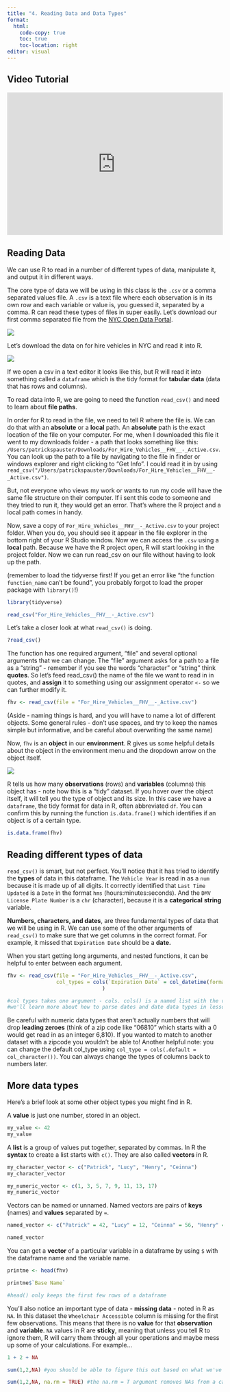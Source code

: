 ```yaml
---
title: "4. Reading Data and Data Types"
format:
  html:
    code-copy: true
    toc: true
    toc-location: right
editor: visual
---
```


## Video Tutorial

```{=html}
<div style="max-width:608px"><div style="position:relative;padding-bottom:66.118421052632%"><iframe id="kaltura_player" src="https://cdnapisec.kaltura.com/p/1674401/sp/167440100/embedIframeJs/uiconf_id/23435151/partner_id/1674401?iframeembed=true&playerId=kaltura_player&entry_id=1_ut93df3h&flashvars[streamerType]=auto&amp;flashvars[localizationCode]=en&amp;flashvars[sideBarContainer.plugin]=true&amp;flashvars[sideBarContainer.position]=left&amp;flashvars[sideBarContainer.clickToClose]=true&amp;flashvars[chapters.plugin]=true&amp;flashvars[chapters.layout]=vertical&amp;flashvars[chapters.thumbnailRotator]=false&amp;flashvars[streamSelector.plugin]=true&amp;flashvars[EmbedPlayer.SpinnerTarget]=videoHolder&amp;flashvars[dualScreen.plugin]=true&amp;flashvars[LeadWithHLSOnFlash]=true&amp;flashvars[Kaltura.addCrossoriginToIframe]=true&amp;&wid=1_4f4mpqys" width="608" height="402" allowfullscreen webkitallowfullscreen mozAllowFullScreen allow="autoplay *; fullscreen *; encrypted-media *" sandbox="allow-downloads allow-forms allow-same-origin allow-scripts allow-top-navigation allow-pointer-lock allow-popups allow-modals allow-orientation-lock allow-popups-to-escape-sandbox allow-presentation allow-top-navigation-by-user-activation" frameborder="0" title="4. reading data data types" style="position:absolute;top:0;left:0;width:100%;height:100%"></iframe></div></div>
```
## Reading Data

We can use R to read in a number of different types of data, manipulate it, and output it in different ways.

The core type of data we will be using in this class is the `.csv` or a comma separated values file. A `.csv` is a text file where each observation is in its own row and each variable or value is, you guessed it, separated by a comma. R can read these types of files in super easily. Let's download our first comma separated file from the [NYC Open Data Portal](https://data.cityofnewyork.us/Transportation/For-Hire-Vehicles-FHV-Active/8wbx-tsch).

![](images/opendata.PNG)

Let's download the data on for hire vehicles in NYC and read it into R.

![](images/csv.png)

If we open a csv in a text editor it looks like this, but R will read it into something called a `dataframe` which is the tidy format for **tabular data** (data that has rows and columns).

To read data into R, we are going to need the function `read_csv()` and need to learn about **file paths**.

In order for R to read in the file, we need to tell R where the file is. We can do that with an **absolute** or a **local** path. An **absolute** path is the exact location of the file on your computer. For me, when I downloaded this file it went to my downloads folder - a path that looks something like this: `/Users/patrickspauster/Downloads/For_Hire_Vehicles__FHV__-_Active.csv`. You can look up the path to a file by navigating to the file in finder or windows explorer and right clicking to "Get Info". I could read it in by using `read_csv("/Users/patrickspauster/Downloads/For_Hire_Vehicles__FHV__-_Active.csv")`.

But, not everyone who views my work or wants to run my code will have the same file structure on their computer. If i sent this code to someone and they tried to run it, they would get an error. That's where the R project and a local path comes in handy.

Now, save a copy of `For_Hire_Vehicles__FHV__-_Active.csv` to your project folder. When you do, you should see it appear in the file explorer in the bottom right of your R Studio window. Now we can access the `.csv` using a **local** path. Because we have the R project open, R will start looking in the project folder. Now we can run read_csv on our file without having to look up the path.

(remember to load the tidyverse first! If you get an error like "the function `function_name` can't be found", you probably forgot to load the proper package with `library()`!)

```r
library(tidyverse)
```

```r
read_csv("For_Hire_Vehicles__FHV__-_Active.csv")
```

Let's take a closer look at what `read_csv()` is doing.

```r
?read_csv()
```

The function has one required argument, "file" and several optional arguments that we can change. The "file" argument asks for a path to a file as a "string" - remember if you see the words "character" or "string" think **quotes**. So let's feed read_csv() the name of the file we want to read in in quotes, and **assign** it to something using our assignment operator `<-` so we can further modify it.

```r
fhv <- read_csv(file = "For_Hire_Vehicles__FHV__-_Active.csv")
```

(Aside - naming things is hard, and you will have to name a lot of different objects. Some general rules - don't use spaces, and try to keep the names simple but informative, and be careful about overwriting the same name)

Now, `fhv` is an **object** in our **environment**. R gives us some helpful details about the object in the environment menu and the dropdown arrow on the object itself.

![](images/environment.PNG)

R tells us how many **observations** (rows) and **variables** (columns) this object has - note how this is a "tidy" dataset. If you hover over the object itself, it will tell you the type of object and its size. In this case we have a `dataframe`, the tidy format for data in R, often abbreviated `df`. You can confirm this by running the function `is.data.frame()` which identifies if an object is of a certain type.

```r
is.data.frame(fhv)
```

## Reading different types of data

`read_csv()` is smart, but not perfect. You'll notice that it has tried to identify the **types** of data in this dataframe. The `Vehicle Year` is read in as a `num` because it is made up of all digits. It correctly identified that `Last Time Updated` is a `Date` in the format `hms` (hours:minutes:seconds). And the `DMV License Plate Number` is a `chr` (character), because it is a **categorical** **string** variable.

**Numbers, characters, and dates**, are three fundamental types of data that we will be using in R. We can use some of the other arguments of `read_csv()` to make sure that we get columns in the correct format. For example, it missed that `Expiration Date` should be a **date.**

When you start getting long arguments, and nested functions, it can be helpful to enter between each argument.

```r
fhv <- read_csv(file = "For_Hire_Vehicles__FHV__-_Active.csv",
                col_types = cols(`Expiration Date` = col_datetime(format = '%m/%d/%Y'))
                               )

#col types takes one argument - cols. cols() is a named list with the variable = the column's format.
#we'll learn more about how to parse dates and date data types in lesson 12
```

Be careful with numeric data types that aren't actually numbers that will drop **leading zeroes** (think of a zip code like "06810" which starts with a 0 would get read in as an integer 6,810). If you wanted to match to another dataset with a zipcode you wouldn't be able to! Another helpful note: you can change the default col_type using `col_type = cols(.default = col_character())`. You can always change the types of columns back to numbers later.

## More data types

Here's a brief look at some other object types you might find in R.

A **value** is just one number, stored in an object.

```r
my_value <- 42
my_value
```

A **list** is a group of values put together, separated by commas. In R the **syntax** to create a list starts with `c()`. They are also called **vectors** in R.

```r
my_character_vector <- c("Patrick", "Lucy", "Henry", "Ceinna")
my_character_vector

my_numeric_vector <- c(1, 3, 5, 7, 9, 11, 13, 17)
my_numeric_vector

```

Vectors can be named or unnamed. Named vectors are pairs of **keys** (names) and **values** separated by `=`.

```r
named_vector <- c("Patrick" = 42, "Lucy" = 12, "Ceinna" = 56, "Henry" = 44)

named_vector
```

You can get a **vector** of a particular variable in a dataframe by using `$` with the dataframe name and the variable name.

```r
printme <- head(fhv)

printme$`Base Name`

#head() only keeps the first few rows of a dataframe
```

You'll also notice an important type of data - **missing data** - noted in R as `NA`. In this dataset the `Wheelchair Accessible` column is missing for the first few observations. This means that there is no **value** for that **observation** and **variable**. `NA` values in R are **sticky**, meaning that unless you tell R to ignore them, R will carry them through all your operations and maybe mess up some of your calculations. For example...

```r
1 + 2 + NA

sum(1,2,NA) #you should be able to figure this out based on what we've learned about functions so far!

sum(1,2,NA, na.rm = TRUE) #the na.rm = T argument removes NAs from a calculation.
```

## 
